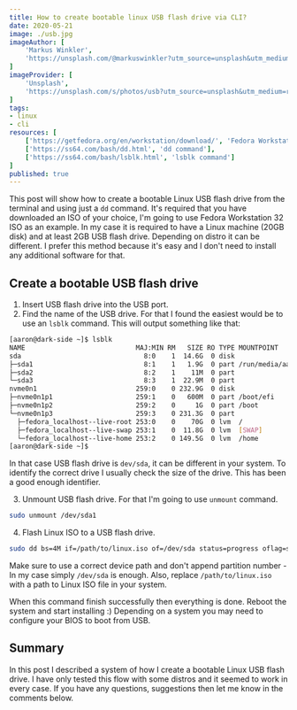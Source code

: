 ```yaml
---
title: How to create bootable linux USB flash drive via CLI?
date: 2020-05-21
image: ./usb.jpg
imageAuthor: [
	'Markus Winkler',
	'https://unsplash.com/@markuswinkler?utm_source=unsplash&utm_medium=referral&utm_content=creditCopyText'
]
imageProvider: [
	'Unsplash',
	'https://unsplash.com/s/photos/usb?utm_source=unsplash&utm_medium=referral&utm_content=creditCopyText'
]
tags:
- linux
- cli
resources: [
	['https://getfedora.org/en/workstation/download/', 'Fedora Workstation Download'],
	['https://ss64.com/bash/dd.html', 'dd command'],
	['https://ss64.com/bash/lsblk.html', 'lsblk command']
]
published: true
---
```


This post will show how to create a bootable Linux USB flash drive from the terminal and using just a `dd` command.
It's required that you have downloaded an ISO of your choice, I'm going to use Fedora Workstation 32 ISO as an example.
In my case it is required to have a Linux machine (20GB disk) and at least 2GB USB flash drive.
Depending on distro it can be different.
I prefer this method because it's easy and I don't need to install any additional software for that.

## Create a bootable USB flash drive

1. Insert USB flash drive into the USB port.
2. Find the name of the USB drive. For that I found the easiest would be to use an `lsblk` command.
   This will output something like that:

```bash
[aaron@dark-side ~]$ lsblk
NAME                            MAJ:MIN RM   SIZE RO TYPE MOUNTPOINT
sda                               8:0    1  14.6G  0 disk
├─sda1                            8:1    1   1.9G  0 part /run/media/aaron/MediaUSB
├─sda2                            8:2    1    11M  0 part
└─sda3                            8:3    1  22.9M  0 part
nvme0n1                         259:0    0 232.9G  0 disk
├─nvme0n1p1                     259:1    0   600M  0 part /boot/efi
├─nvme0n1p2                     259:2    0     1G  0 part /boot
└─nvme0n1p3                     259:3    0 231.3G  0 part
  ├─fedora_localhost--live-root 253:0    0    70G  0 lvm  /
  ├─fedora_localhost--live-swap 253:1    0  11.8G  0 lvm  [SWAP]
  └─fedora_localhost--live-home 253:2    0 149.5G  0 lvm  /home
[aaron@dark-side ~]$

```

In that case USB flash drive is `dev/sda`, it can be different in your system.
To identify the correct drive I usually check the size of the drive. This has been a good enough identifier.

3. Unmount USB flash drive.
   For that I'm going to use `unmount` command.

```bash
sudo unmount /dev/sda1
```

4. Flash Linux ISO to a USB flash drive.

```bash
sudo dd bs=4M if=/path/to/linux.iso of=/dev/sda status=progress oflag=sync
```

Make sure to use a correct device path and don't append partition number - In my case simply `/dev/sda` is enough.
Also, replace `/path/to/linux.iso` with a path to Linux ISO file in your system.

When this command finish successfully then everything is done.
Reboot the system and start installing :)
Depending on a system you may need to configure your BIOS to boot from USB.

## Summary

In this post I described a system of how I create a bootable Linux USB flash drive.
I have only tested this flow with some distros and it seemed to work in every case.
If you have any questions, suggestions then let me know in the comments below.
